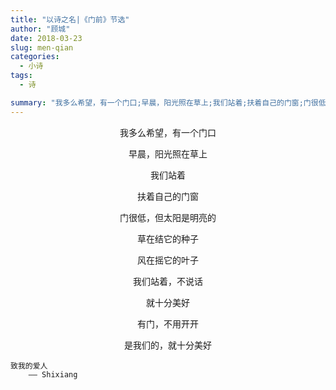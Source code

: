 ```yaml
---
title: "以诗之名|《门前》节选"
author: "顾城"
date: 2018-03-23
slug: men-qian
categories:
  - 小诗
tags:
  - 诗

summary: "我多么希望，有一个门口;早晨，阳光照在草上;我们站着;扶着自己的门窗;门很低，但太阳是明亮的"
---
```


<center>

我多么希望，有一个门口

早晨，阳光照在草上

我们站着

扶着自己的门窗

门很低，但太阳是明亮的

草在结它的种子

风在摇它的叶子

我们站着，不说话

就十分美好

有门，不用开开

是我们的，就十分美好

</center>

```
致我的爱人
    —— Shixiang
```

